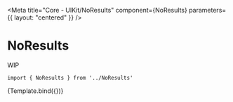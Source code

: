 
<Meta
    title="Core - UIKit/NoResults"
    component={NoResults}
    parameters={{
        layout: "centered"
    }}
/>


# NoResults

WIP

```
import { NoResults } from '../NoResults'
```

<Canvas>
    <Story
        name="NoResults"
        args={{
            heading: "No results for your search.",
            subheading: "Please try again...",
            isError: false,
        }}
    >
        {Template.bind({})}
    </Story>
</Canvas>
